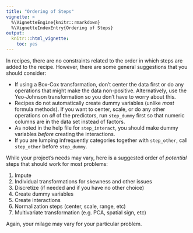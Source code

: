 ```yaml
---
title: "Ordering of Steps"
vignette: >
  %\VignetteEngine{knitr::rmarkdown}
  %\VignetteIndexEntry{Ordering of Steps}
output:
  knitr:::html_vignette:
    toc: yes
---
```


In recipes, there are no constraints related to the order in which steps are added to the recipe. However, there are some general suggestions that you should consider:

* If using a Box-Cox transformation, don't center the data first or do any operations that might make the data non-positive. Alternatively, use the Yeo-Johnson transformation so you don't have to worry about this. 
* Recipes do not automatically create dummy variables (unlike _most_ formula methods). If you want to center, scale, or do any other operations on _all_ of the predictors, run `step_dummy` first so that numeric columns are in the data set instead of factors. 
* As noted in the help file for `step_interact`, you should make dummy variables _before_ creating the interactions.
* If you are lumping infrequently categories together with `step_other`, call `step_other` before `step_dummy`.

While your project's needs may vary, here is a suggested order of _potential_ steps that should work for most problems:

1. Impute
1. Individual transformations for skewness and other issues
1. Discretize (if needed and if you have no other choice) 
1. Create dummy variables
1. Create interactions
1. Normalization steps (center, scale, range, etc) 
1. Multivariate transformation (e.g. PCA, spatial sign, etc) 

Again, your milage may vary for your particular problem. 
